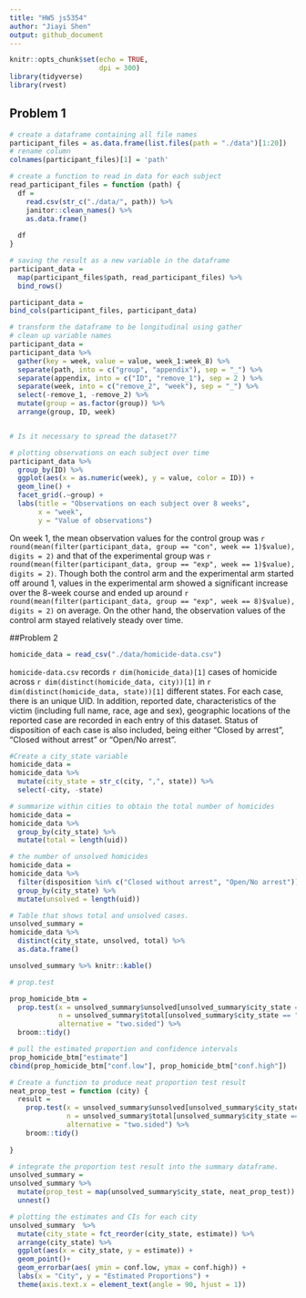 ```yaml
---
title: "HW5 js5354"
author: "Jiayi Shen"
output: github_document
---
```


```r
knitr::opts_chunk$set(echo = TRUE,
                      dpi = 300)
library(tidyverse)
library(rvest)

```


## Problem 1
```r
# create a dataframe containing all file names
participant_files = as.data.frame(list.files(path = "./data")[1:20]) 
# rename column
colnames(participant_files)[1] = 'path' 

# create a function to read in data for each subject 
read_participant_files = function (path) {
  df = 
    read.csv(str_c("./data/", path)) %>% 
    janitor::clean_names() %>% 
    as.data.frame()
  
  df
}

# saving the result as a new variable in the dataframe
participant_data = 
  map(participant_files$path, read_participant_files) %>% 
  bind_rows()

participant_data =
bind_cols(participant_files, participant_data)
```

```r

# transform the dataframe to be longitudinal using gather
# clean up variable names
participant_data = 
participant_data %>% 
  gather(key = week, value = value, week_1:week_8) %>% 
  separate(path, into = c("group", "appendix"), sep = "_") %>% 
  separate(appendix, into = c("ID", "remove_1"), sep = 2 ) %>% 
  separate(week, into = c("remove_2", "week"), sep = "_") %>% 
  select(-remove_1, -remove_2) %>% 
  mutate(group = as.factor(group)) %>% 
  arrange(group, ID, week)


# Is it necessary to spread the dataset?? 

```

```r
# plotting observations on each subject over time
participant_data %>% 
  group_by(ID) %>% 
  ggplot(aes(x = as.numeric(week), y = value, color = ID)) +
  geom_line() +
  facet_grid(.~group) +
  labs(title = "Observations on each subject over 8 weeks", 
       x = "week",
       y = "Value of observations")

```

On week 1, the mean observation values for the control group was `r round(mean(filter(participant_data, group == "con", week == 1)$value), digits = 2)` and that of the experimental group was `r round(mean(filter(participant_data, group == "exp", week == 1)$value), digits = 2)`. Though both the control arm and the experimental arm started off around 1, values in the experimental arm showed a significant increase over the 8-week course and ended up around `r round(mean(filter(participant_data, group == "exp", week == 8)$value), digits = 2)` on average. On the other hand, the observation values of the control arm stayed relatively steady over time. 



##Problem 2
```r
homicide_data = read_csv("./data/homicide-data.csv")
```

`homicide-data.csv` records `r dim(homicide_data)[1]` cases of homicide across `r dim(distinct(homicide_data, city))[1]` in `r dim(distinct(homicide_data, state))[1]` different states. For each case, there is an unique UID. In addition, reported date, characteristics of the victim (including full name, race, age and sex), geographic locations of the reported case are recorded in each entry of this dataset. Status of disposition of each case is also included, being either "Closed by arrest", "Closed without arrest" or "Open/No arrest". 


```r
#Create a city_state variable
homicide_data =
homicide_data %>% 
  mutate(city_state = str_c(city, ",", state)) %>% 
  select(-city, -state)
```


```r
# summarize within cities to obtain the total number of homicides
homicide_data = 
homicide_data %>% 
  group_by(city_state) %>% 
  mutate(total = length(uid))

# the number of unsolved homicides
homicide_data = 
homicide_data %>% 
  filter(disposition %in% c("Closed without arrest", "Open/No arrest")) %>% 
  group_by(city_state) %>% 
  mutate(unsolved = length(uid)) 

# Table that shows total and unsolved cases.
unsolved_summary = 
homicide_data %>% 
  distinct(city_state, unsolved, total) %>% 
  as.data.frame()

unsolved_summary %>% knitr::kable()
```

```r

# prop.test

prop_homicide_btm = 
  prop.test(x = unsolved_summary$unsolved[unsolved_summary$city_state == "Baltimore,MD"], 
            n = unsolved_summary$total[unsolved_summary$city_state == "Baltimore,MD"],
            alternative = "two.sided") %>% 
  broom::tidy()

# pull the estimated proportion and confidence intervals 
prop_homicide_btm["estimate"]
cbind(prop_homicide_btm["conf.low"], prop_homicide_btm["conf.high"])
```

```r
# Create a function to produce neat proportion test result
neat_prop_test = function (city) {
  result = 
    prop.test(x = unsolved_summary$unsolved[unsolved_summary$city_state == city],
              n = unsolved_summary$total[unsolved_summary$city_state == city], 
              alternative = "two.sided") %>% 
    broom::tidy()
  
}

# integrate the proportion test result into the summary dataframe.
unsolved_summary = 
unsolved_summary %>% 
  mutate(prop_test = map(unsolved_summary$city_state, neat_prop_test)) %>% 
  unnest()

```


```r
# plotting the estimates and CIs for each city
unsolved_summary  %>% 
  mutate(city_state = fct_reorder(city_state, estimate)) %>% 
  arrange(city_state) %>% 
  ggplot(aes(x = city_state, y = estimate)) +
  geom_point()+
  geom_errorbar(aes( ymin = conf.low, ymax = conf.high)) +
  labs(x = "City", y = "Estimated Proportions") +
  theme(axis.text.x = element_text(angle = 90, hjust = 1)) 
```

